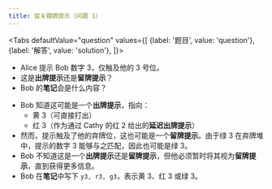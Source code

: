 ```yaml
---
title: 留关键牌提示（问题 1）
---
```



<BeginnersGuideProgress id="critical-save-question-1" />

<Tabs
  defaultValue="question"
  values={[
    {label: '题目', value: 'question'},
    {label: '解答', value: 'solution'},
  ]}>
<TabItem value="question">

- Alice 提示 Bob 数字 3，仅触及他的 3 号位。
- 这是**出牌提示**还是**留牌提示**？
- Bob 的**笔记**会是什么内容？

</TabItem>
<TabItem value="solution">

- Bob 知道这可能是一个**出牌提示**，指向：
  - 黄 3（可直接打出）
  - 红 3（作为通过 Cathy 的红 2 给出的**延迟出牌提示**）
- 然而，提示触及了他的弃牌位，这也可能是一个**留牌提示**。由于绿 3 在弃牌堆中，提示的数字 3 能够与之匹配，因此也可能是绿 3。
- Bob 不知道这是一个**出牌提示**还是**留牌提示**，但他必须暂时将其视为**留牌提示**，直到获得更多信息。
- Bob 在**笔记**中写下 `y3, r3, g3`，表示黄 3、红 3 或绿 3。

</TabItem>
</Tabs>

<CriticalSaveQuestion1 />
